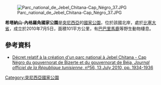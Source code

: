 [[Image:Parc_national_de_Jebel_Chitana-Cap_Négro_37.JPG|right]]

{{coord|37.1039|N|8.9808|E|source:wikidata|display=title}}

'''希塔納山-內格羅角國家公園'''是[[突尼西亞|突尼西亞]]的[[國家公園|國家公園]]，位於該國北岸，處於[[比塞大省|比塞大省]]，成立於2010年7月5日，面積101平方公里，有[[巴巴里馬鹿|巴巴里馬鹿]]等野生動物棲息。

==參考資料==
* [http://faolex.fao.org/docs/pdf/tun96907.pdf Décret relatif à la création d'un parc national à Jebel Chitana - Cap Négro du gouvernorat de Bizerte et du gouvernorat de Béja, ''Journal officiel de la République tunisienne'', nº56, 13 July 2010, pp. 1934-1936] {{Wayback|url=http://faolex.fao.org/docs/pdf/tun96907.pdf |date=20160304185559 }}

{{Tunisia-geo-stub}}
[[Category:突尼西亞國家公園|Category:突尼西亞國家公園]]